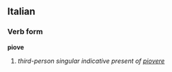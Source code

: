 ==Italian==
===Verb form===
'''piove'''

# ''third-person singular indicative present of [[piovere]]''
